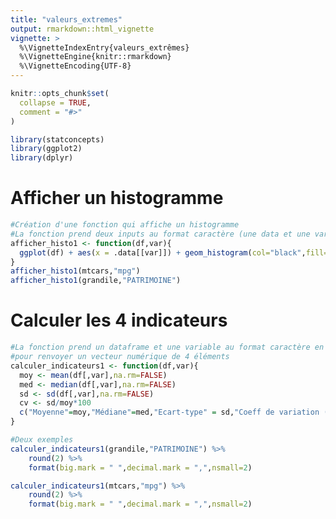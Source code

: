 ```yaml
---
title: "valeurs_extremes"
output: rmarkdown::html_vignette
vignette: >
  %\VignetteIndexEntry{valeurs_extrêmes}
  %\VignetteEngine{knitr::rmarkdown}
  %\VignetteEncoding{UTF-8}
---
```


```r
knitr::opts_chunk$set(
  collapse = TRUE,
  comment = "#>"
)
```

```r
library(statconcepts)
library(ggplot2)
library(dplyr)
```

# Afficher un histogramme

```r

#Création d'une fonction qui affiche un histogramme
#La fonction prend deux inputs au format caractère (une data et une variable) et renvoie un objet ggplot
afficher_histo1 <- function(df,var){
  ggplot(df) + aes(x = .data[[var]]) + geom_histogram(col="black",fill="lightblue",bins = 20) + theme_minimal()
}
afficher_histo1(mtcars,"mpg")
afficher_histo1(grandile,"PATRIMOINE")
```

# Calculer les 4 indicateurs

```r
#La fonction prend un dataframe et une variable au format caractère en input
#pour renvoyer un vecteur numérique de 4 éléments
calculer_indicateurs1 <- function(df,var){
  moy <- mean(df[,var],na.rm=FALSE)
  med <- median(df[,var],na.rm=FALSE)
  sd <- sd(df[,var],na.rm=FALSE)
  cv <- sd/moy*100
  c("Moyenne"=moy,"Médiane"=med,"Ecart-type" = sd,"Coeff de variation (en %)"=cv) 
}

#Deux exemples
calculer_indicateurs1(grandile,"PATRIMOINE") %>% 
    round(2) %>% 
    format(big.mark = " ",decimal.mark = ",",nsmall=2) 

calculer_indicateurs1(mtcars,"mpg") %>% 
    round(2) %>% 
    format(big.mark = " ",decimal.mark = ",",nsmall=2) 

```


